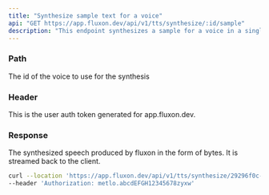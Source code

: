 ```yaml
---
title: "Synthesize sample text for a voice"
api: "GET https://app.fluxon.dev/api/v1/tts/synthesize/:id/sample"
description: "This endpoint synthesizes a sample for a voice in a single API call"
---
```


### Path

<ParamField path="id" type="string">
  The id of the voice to use for the synthesis
</ParamField>

### Header

<ParamField header="Authorization" type="string">
  This is the user auth token generated for app.fluxon.dev.
</ParamField>

### Response

<ResponseField name="synthesized speech" type="file">
  The synthesized speech produced by fluxon in the form of bytes. It is streamed back to the client.
</ResponseField>

<RequestExample>

```bash Example Request
curl --location 'https://app.fluxon.dev/api/v1/tts/synthesize/29296f0c-6599-4ba5-bbfc-61cc61da4806/sample' \
--header 'Authorization: metlo.abcdEFGH12345678zyxw'
```

</RequestExample>